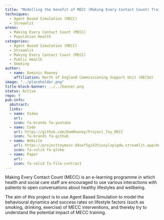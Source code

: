 ```yaml
---
title: "Modelling the benefit of MECC (Making Every Contact Count) Training using agent based simulation"
techniques:
  - Agent Based Simulation (MECC)
  - Streamlit
areas:
  - Making Every Contact Count (MECC)
  - Population Health
categories:
  - Agent Based Simulation (MECC)
  - Streamlit
  - Making Every Contact Count (MECC)
  - Public Health
  - Smoking
author:
  - name: Dominic Rowney
    affiliation: North of England Commissioning Support Unit (NECSU)
image: "../placeholder.png"
title-block-banner: ../../banner.png
status: Active
repo: Y
pub-info:
  abstract:
  links:
  - name: Video
    url:
    icon: fa-brands fa-youtube
  - name: Code
    url: https://github.com/DomRowney/Project_Toy_MECC
    icon: fa-brands fa-github
  - name: Website
    url: https://projecttoymecc-d4sef5gik3tiusylxpigdw.streamlit.app/mesa_abs_two_types_mecc
    icon: fa-solid fa-globe
  - name: Paper
    url:
    icon: fa-solid fa-file-contract
---
```


Making Every Contact Count (MECC) is an e-learning programme in which health and social care staff are encouraged to use various interactions with patients to open conversations about healthy lifestyles and wellbeing.

The aim of this project is to use Agent Based Simulation to model the behavioural dynamics and success rates on lifestyle factors (such as smoking, drinking, exercise) of MECC interventions, and thereby try to understand the potential impact of MECC training.
